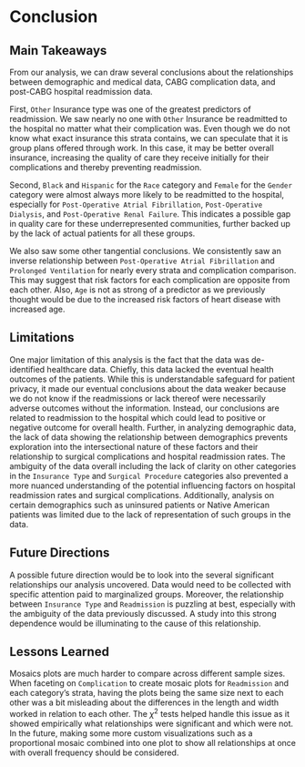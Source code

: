 # Conclusion

## Main Takeaways
From our analysis, we can draw several conclusions about the relationships between demographic and medical data, CABG complication data, and post-CABG hospital readmission data. 

First, `Other` Insurance type was one of the greatest predictors of readmission. We saw nearly no one with `Other` Insurance be readmitted to the hospital no matter what their complication was. Even though we do not know what exact insurance this strata contains, we can speculate that it is group plans offered through work. In this case, it may be better overall insurance, increasing the quality of care they receive initially for their complications and thereby preventing readmission.

Second, `Black` and `Hispanic` for the `Race` category and `Female` for the `Gender` category were almost always more likely to be readmitted to the hospital, especially for `Post-Operative Atrial Fibrillation`, `Post-Operative Dialysis`, and `Post-Operative Renal Failure`. This indicates a possible gap in quality care for these underrepresented communities, further backed up by the lack of actual patients for all these groups. 

We also saw some other tangential conclusions. We consistently saw an inverse relationship between `Post-Operative Atrial Fibrillation` and `Prolonged Ventilation` for nearly every strata and complication comparison. This may suggest that risk factors for each complication are opposite from each other. Also, `Age` is not as strong of a predictor as we previously thought would be due to the increased risk factors of heart disease with increased age. 

## Limitations
One major limitation of this analysis is the fact that the data was de-identified healthcare data. Chiefly, this data lacked the eventual health outcomes of the patients. While this is understandable safeguard for patient privacy, it made our eventual conclusions about the data weaker because we do not know if the readmissions or lack thereof were necessarily adverse outcomes without the information. Instead, our conclusions are related to readmission to the hospital which could lead to positive or negative outcome for overall health. Further, in analyzing demographic data, the lack of data showing the relationship between demographics prevents exploration into the intersectional nature of these factors and their relationship to surgical complications and hospital readmission rates. The ambiguity of the data overall including the lack of clarity on other categories in the `Insurance Type` and `Surgical Procedure` categories also prevented a more nuanced understanding of the potential influencing factors on hospital readmission rates and surgical complications. Additionally, analysis on certain demographics such as uninsured patients or Native American patients was limited due to the lack of representation of such groups in the data.

## Future Directions
A possible future direction would be to look into the several significant relationships our analysis uncovered. Data would need to be collected with specific attention paid to marginalized groups. Moreover, the relationship between `Insurance Type` and `Readmission` is puzzling at best, especially with the ambiguity of the data previously discussed. A study into this strong dependence would be illuminating to the cause of this relationship.

## Lessons Learned
Mosaics plots are much harder to compare across different sample sizes. When faceting on `Complication` to create mosaic plots for `Readmission` and each category's strata, having the plots being the same size next to each other was a bit misleading about the differences in the length and width worked in relation to each other. The $\chi^2$ tests helped handle this issue as it showed empirically what relationships were significant and which were not. In the future, making some more custom visualizations such as a proportional mosaic combined into one plot to show all relationships at once with overall frequency should be considered.
